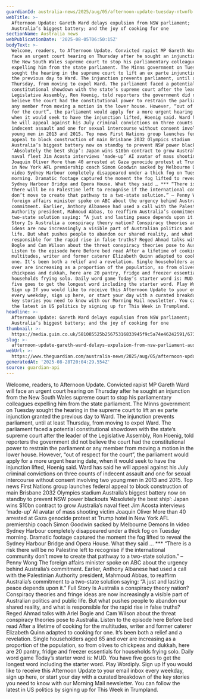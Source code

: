 ```yaml
---
guardianId: australia-news/2025/aug/05/afternoon-update-tuesday-ntwnfb
webTitle: >-
  Afternoon Update: Gareth Ward delays expulsion from NSW parliament;
  Australia’s biggest battery; and the joy of cooking for one
sectionName: Australia news
webPublicationDate: '2025-08-05T06:50:15Z'
bodyText: >-
  Welcome, readers, to Afternoon Update. Convicted rapist MP Gareth Ward will
  face an urgent court hearing on Thursday after he sought an injunction from
  the New South Wales supreme court to stop his parliamentary colleagues
  expelling him from the state parliament. The Minns government on Tuesday
  sought the hearing in the supreme court to lift an ex parte injunction granted
  the previous day to Ward. The injunction prevents parliament, until at least
  Thursday, from moving to expel Ward. The parliament faced a potential
  constitutional showdown with the state’s supreme court after the leader of the
  Legislative Assembly, Ron Hoenig, told reporters the government did not
  believe the court had the constitutional power to restrain the parliament or
  any member from moving a motion in the lower house. However, “out of respect
  for the court”, the parliament would apply for a more urgent hearing date,
  when it would seek to have the injunction lifted, Hoenig said. Ward has said
  he will appeal against his July criminal convictions on three counts of
  indecent assault and one for sexual intercourse without consent involving two
  young men in 2013 and 2015. Top news First Nations group launches federal
  appeal to block construction of main Brisbane 2032 Olympics stadium
  Australia’s biggest battery now on standby to prevent NSW power blackouts
  ‘Absolutely the best ship’: Japan wins $10bn contract to grow Australia’s
  naval fleet Jim Acosta interviews ‘made-up’ AI avatar of mass shooting victim
  Joaquin Oliver More than 40 arrested at Gaza genocide protest at Trump hotel
  in New York AFL premiership coach Simon Goodwin sacked by Melbourne Demons In
  video Sydney Harbour completely disappeared under a thick fog on Tuesday
  morning. Dramatic footage captured the moment the fog lifted to reveal the
  Sydney Harbour Bridge and Opera House. What they said … *** “There is a risk
  there will be no Palestine left to recognise if the international community
  don’t move to create that pathway to a two-state solution.” – Penny Wong The
  foreign affairs minister spoke on ABC about the urgency behind Australia’s
  commitment. Earlier, Anthony Albanese had used a call with the Palestinian
  Authority president, Mahmoud Abbas, to reaffirm Australia’s commitment to a
  two-state solution saying: “A just and lasting peace depends upon it.” Full
  Story Is Australia a conspiracy theory nation? Conspiracy theories and fringe
  ideas are now increasingly a visible part of Australian politics and public
  life. But what pushes people to abandon our shared reality, and what is
  responsible for the rapid rise in false truths? Reged Ahmad talks with Ariel
  Bogle and Cam Wilson about the threat conspiracy theories pose to Australia.
  Listen to the episode here Before bed read After a lifetime of cooking for the
  multitudes, writer and former caterer Elizabeth Quinn adapted to cooking for
  one. It’s been both a relief and a revelation. Single householders aged 65 and
  over are increasing as a proportion of the population, so from olives to
  chickpeas and dukkah, here are 20 pantry, fridge and freezer essentials for
  households frying solo. Daily word game Today’s starter word is: MUD. You have
  five goes to get the longest word including the starter word. Play Wordiply.
  Sign up If you would like to receive this Afternoon Update to your email inbox
  every weekday, sign up here, or start your day with a curated breakdown of the
  key stories you need to know with our Morning Mail newsletter. You can follow
  the latest in US politics by signing up for This Week in Trumpland.
headline: >-
  Afternoon Update: Gareth Ward delays expulsion from NSW parliament;
  Australia’s biggest battery; and the joy of cooking for one
thumbnail: >-
  https://media.guim.co.uk/581085525b25675316833945f9c5a74e46242591/673_0_6726_5381/500.jpg
slug: >-
  afternoon-update-gareth-ward-delays-expulsion-from-nsw-parliament-australias-biggest-battery-and-the-joy-of-cooking-for-one
webUrl: >-
  https://www.theguardian.com/australia-news/2025/aug/05/afternoon-update-tuesday-ntwnfb
generatedAt: '2025-08-28T20:04:29.554Z'
source: guardian-api
---
```

Welcome, readers, to Afternoon Update. Convicted rapist MP Gareth Ward will face an urgent court hearing on Thursday after he sought an injunction from the New South Wales supreme court to stop his parliamentary colleagues expelling him from the state parliament. The Minns government on Tuesday sought the hearing in the supreme court to lift an ex parte injunction granted the previous day to Ward. The injunction prevents parliament, until at least Thursday, from moving to expel Ward. The parliament faced a potential constitutional showdown with the state’s supreme court after the leader of the Legislative Assembly, Ron Hoenig, told reporters the government did not believe the court had the constitutional power to restrain the parliament or any member from moving a motion in the lower house. However, “out of respect for the court”, the parliament would apply for a more urgent hearing date, when it would seek to have the injunction lifted, Hoenig said. Ward has said he will appeal against his July criminal convictions on three counts of indecent assault and one for sexual intercourse without consent involving two young men in 2013 and 2015. Top news First Nations group launches federal appeal to block construction of main Brisbane 2032 Olympics stadium Australia’s biggest battery now on standby to prevent NSW power blackouts ‘Absolutely the best ship’: Japan wins $10bn contract to grow Australia’s naval fleet Jim Acosta interviews ‘made-up’ AI avatar of mass shooting victim Joaquin Oliver More than 40 arrested at Gaza genocide protest at Trump hotel in New York AFL premiership coach Simon Goodwin sacked by Melbourne Demons In video Sydney Harbour completely disappeared under a thick fog on Tuesday morning. Dramatic footage captured the moment the fog lifted to reveal the Sydney Harbour Bridge and Opera House. What they said … *** “There is a risk there will be no Palestine left to recognise if the international community don’t move to create that pathway to a two-state solution.” – Penny Wong The foreign affairs minister spoke on ABC about the urgency behind Australia’s commitment. Earlier, Anthony Albanese had used a call with the Palestinian Authority president, Mahmoud Abbas, to reaffirm Australia’s commitment to a two-state solution saying: “A just and lasting peace depends upon it.” Full Story Is Australia a conspiracy theory nation? Conspiracy theories and fringe ideas are now increasingly a visible part of Australian politics and public life. But what pushes people to abandon our shared reality, and what is responsible for the rapid rise in false truths? Reged Ahmad talks with Ariel Bogle and Cam Wilson about the threat conspiracy theories pose to Australia. Listen to the episode here Before bed read After a lifetime of cooking for the multitudes, writer and former caterer Elizabeth Quinn adapted to cooking for one. It’s been both a relief and a revelation. Single householders aged 65 and over are increasing as a proportion of the population, so from olives to chickpeas and dukkah, here are 20 pantry, fridge and freezer essentials for households frying solo. Daily word game Today’s starter word is: MUD. You have five goes to get the longest word including the starter word. Play Wordiply. Sign up If you would like to receive this Afternoon Update to your email inbox every weekday, sign up here, or start your day with a curated breakdown of the key stories you need to know with our Morning Mail newsletter. You can follow the latest in US politics by signing up for This Week in Trumpland.
